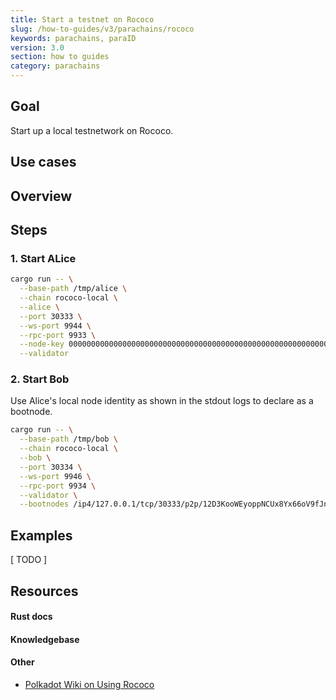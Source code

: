 ```yaml
---
title: Start a testnet on Rococo
slug: /how-to-guides/v3/parachains/rococo
keywords: parachains, paraID
version: 3.0
section: how to guides
category: parachains
---
```


## Goal

Start up a local testnetwork on Rococo.

## Use cases

## Overview

## Steps

### 1. Start ALice

```bash
cargo run -- \
  --base-path /tmp/alice \
  --chain rococo-local \
  --alice \
  --port 30333 \
  --ws-port 9944 \
  --rpc-port 9933 \
  --node-key 0000000000000000000000000000000000000000000000000000000000000001 \
  --validator
```

### 2. Start Bob

Use Alice's local node identity as shown in the stdout logs to declare as a bootnode.

```bash
cargo run -- \
  --base-path /tmp/bob \
  --chain rococo-local \
  --bob \
  --port 30334 \
  --ws-port 9946 \
  --rpc-port 9934 \
  --validator \
  --bootnodes /ip4/127.0.0.1/tcp/30333/p2p/12D3KooWEyoppNCUx8Yx66oV9fJnriXwCcXwDDUA2kj6vnc6iDEp
```

## Examples

[ TODO ]

## Resources

#### Rust docs

#### Knowledgebase

#### Other

- [Polkadot Wiki on Using Rococo](https://wiki.polkadot.network/docs/build-parachains-rococo)
